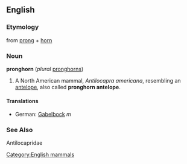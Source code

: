 {{wikipedia}}
==English==
[[Category:English mammals]]

===Etymology===
from [[prong]] + [[horn]]

===Noun===
'''pronghorn''' (''plural'' [[pronghorns]])

# A North American mammal, ''Antilocapra americana'', resembling an [[antelope]], also called '''pronghorn antelope'''.

====Translations====
*German: [[Gabelbock]] ''m''

===See Also===
Antilocapridae